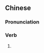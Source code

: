 {{also|上辈儿}}
==Chinese==
{{zh-forms|s=上辈儿|type=21}}

===Pronunciation===
{{zh-pron
|m=shàngbèir
|cat=v
}}

===Verb===
{{zh-verb}}

# {{zh-erhua form of}}